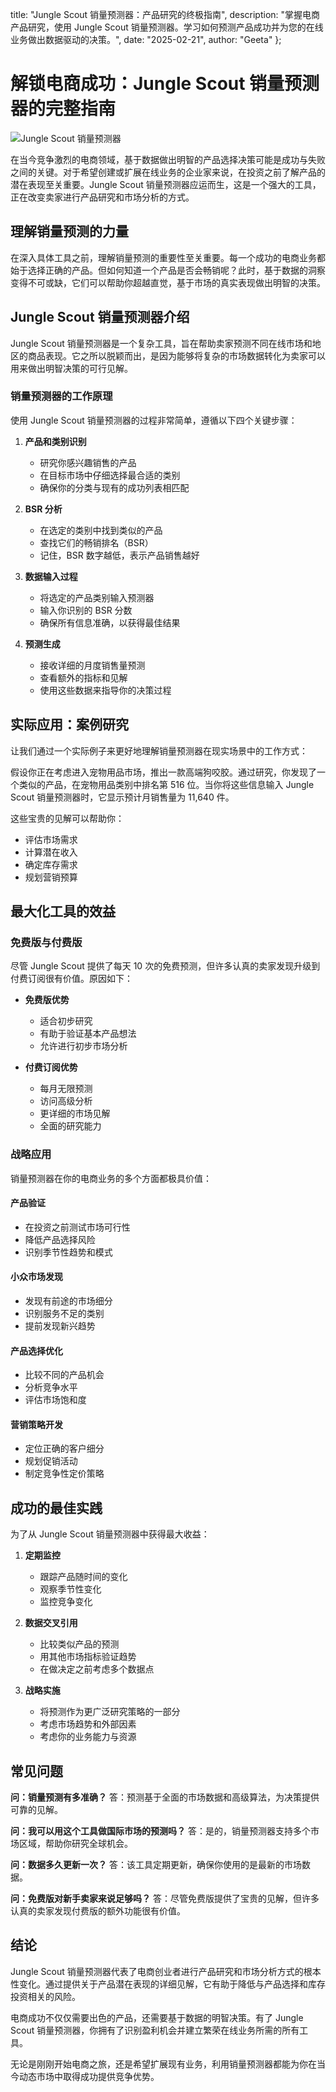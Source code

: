  title: "Jungle Scout 销量预测器：产品研究的终极指南",
 description: "掌握电商产品研究，使用 Jungle Scout 销量预测器。学习如何预测产品成功并为您的在线业务做出数据驱动的决策。",
 date: "2025-02-21",
 author: "Geeta"
};

# 解锁电商成功：Jungle Scout 销量预测器的完整指南

![Jungle Scout 销量预测器](/images/blog/jungle-scout-sales-estimator.jpeg)

在当今竞争激烈的电商领域，基于数据做出明智的产品选择决策可能是成功与失败之间的关键。对于希望创建或扩展在线业务的企业家来说，在投资之前了解产品的潜在表现至关重要。Jungle Scout 销量预测器应运而生，这是一个强大的工具，正在改变卖家进行产品研究和市场分析的方式。

## 理解销量预测的力量

在深入具体工具之前，理解销量预测的重要性至关重要。每一个成功的电商业务都始于选择正确的产品。但如何知道一个产品是否会畅销呢？此时，基于数据的洞察变得不可或缺，它们可以帮助你超越直觉，基于市场的真实表现做出明智的决策。

## Jungle Scout 销量预测器介绍

Jungle Scout 销量预测器是一个复杂工具，旨在帮助卖家预测不同在线市场和地区的商品表现。它之所以脱颖而出，是因为能够将复杂的市场数据转化为卖家可以用来做出明智决策的可行见解。

### 销量预测器的工作原理

使用 Jungle Scout 销量预测器的过程非常简单，遵循以下四个关键步骤：

1. **产品和类别识别**
   - 研究你感兴趣销售的产品
   - 在目标市场中仔细选择最合适的类别
   - 确保你的分类与现有的成功列表相匹配

2. **BSR 分析**
   - 在选定的类别中找到类似的产品
   - 查找它们的畅销排名（BSR）
   - 记住，BSR 数字越低，表示产品销售越好

3. **数据输入过程**
   - 将选定的产品类别输入预测器
   - 输入你识别的 BSR 分数
   - 确保所有信息准确，以获得最佳结果

4. **预测生成**
   - 接收详细的月度销售量预测
   - 查看额外的指标和见解
   - 使用这些数据来指导你的决策过程

## 实际应用：案例研究

让我们通过一个实际例子来更好地理解销量预测器在现实场景中的工作方式：

假设你正在考虑进入宠物用品市场，推出一款高端狗咬胶。通过研究，你发现了一个类似的产品，在宠物用品类别中排名第 516 位。当你将这些信息输入 Jungle Scout 销量预测器时，它显示预计月销售量为 11,640 件。

这些宝贵的见解可以帮助你：
- 评估市场需求
- 计算潜在收入
- 确定库存需求
- 规划营销预算

## 最大化工具的效益

### 免费版与付费版

尽管 Jungle Scout 提供了每天 10 次的免费预测，但许多认真的卖家发现升级到付费订阅很有价值。原因如下：

- **免费版优势**
  - 适合初步研究
  - 有助于验证基本产品想法
  - 允许进行初步市场分析

- **付费订阅优势**
  - 每月无限预测
  - 访问高级分析
  - 更详细的市场见解
  - 全面的研究能力

### 战略应用

销量预测器在你的电商业务的多个方面都极具价值：

#### 产品验证
- 在投资之前测试市场可行性
- 降低产品选择风险
- 识别季节性趋势和模式

#### 小众市场发现
- 发现有前途的市场细分
- 识别服务不足的类别
- 提前发现新兴趋势

#### 产品选择优化
- 比较不同的产品机会
- 分析竞争水平
- 评估市场饱和度

#### 营销策略开发
- 定位正确的客户细分
- 规划促销活动
- 制定竞争性定价策略

## 成功的最佳实践

为了从 Jungle Scout 销量预测器中获得最大收益：

1. **定期监控**
   - 跟踪产品随时间的变化
   - 观察季节性变化
   - 监控竞争变化

2. **数据交叉引用**
   - 比较类似产品的预测
   - 用其他市场指标验证趋势
   - 在做决定之前考虑多个数据点

3. **战略实施**
   - 将预测作为更广泛研究策略的一部分
   - 考虑市场趋势和外部因素
   - 考虑你的业务能力与资源

## 常见问题

**问：销量预测有多准确？**
答：预测基于全面的市场数据和高级算法，为决策提供可靠的见解。

**问：我可以用这个工具做国际市场的预测吗？**
答：是的，销量预测器支持多个市场区域，帮助你研究全球机会。

**问：数据多久更新一次？**
答：该工具定期更新，确保你使用的是最新的市场数据。

**问：免费版对新手卖家来说足够吗？**
答：尽管免费版提供了宝贵的见解，但许多认真的卖家发现付费版的额外功能很有价值。

## 结论

Jungle Scout 销量预测器代表了电商创业者进行产品研究和市场分析方式的根本性变化。通过提供关于产品潜在表现的详细见解，它有助于降低与产品选择和库存投资相关的风险。

电商成功不仅仅需要出色的产品，还需要基于数据的明智决策。有了 Jungle Scout 销量预测器，你拥有了识别盈利机会并建立繁荣在线业务所需的所有工具。

无论是刚刚开始电商之旅，还是希望扩展现有业务，利用销量预测器都能为你在当今动态市场中取得成功提供竞争优势。
